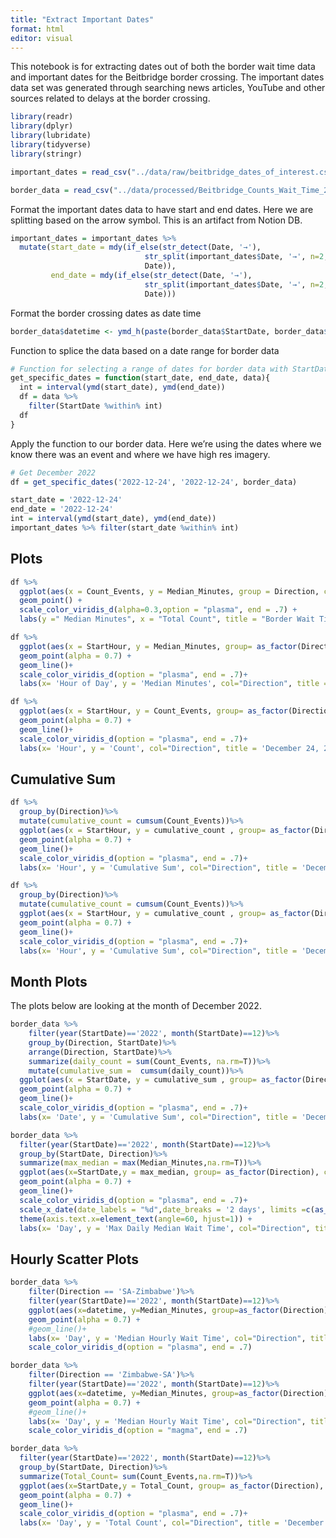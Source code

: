 ```yaml
---
title: "Extract Important Dates"
format: html
editor: visual
---
```


This notebook is for extracting dates out of both the border wait time data and important dates for the Beitbridge border crossing. The important dates data set was generated through searching news articles, YouTube and other sources related to delays at the border crossing.

```r
library(readr)
library(dplyr)
library(lubridate)
library(tidyverse)
library(stringr)
```

```r
important_dates = read_csv("../data/raw/beitbridge_dates_of_interest.csv")

border_data = read_csv("../data/processed/Beitbridge_Counts_Wait_Time_2018_2022.csv")
```

Format the important dates data to have start and end dates. Here we are splitting based on the arrow symbol. This is an artifact from Notion DB.

```r
important_dates = important_dates %>%
  mutate(start_date = mdy(if_else(str_detect(Date, '→'),
                              str_split(important_dates$Date, '→', n=2, simplify = TRUE)[,1],
                              Date)),
         end_date = mdy(if_else(str_detect(Date, '→'),
                              str_split(important_dates$Date, '→', n=2, simplify = TRUE)[,2],
                              Date)))
```

Format the border crossing dates as date time

```r
border_data$datetime <- ymd_h(paste(border_data$StartDate, border_data$StartHour))
```

Function to splice the data based on a date range for border data

```r
# Function for selecting a range of dates for border data with StartDate field
get_specific_dates = function(start_date, end_date, data){
  int = interval(ymd(start_date), ymd(end_date))
  df = data %>%
    filter(StartDate %within% int)
  df
}
```

Apply the function to our border data. Here we're using the dates where we know there was an event and where we have high res imagery.

```r
# Get December 2022
df = get_specific_dates('2022-12-24', '2022-12-24', border_data)

```

```r
start_date = '2022-12-24'
end_date = '2022-12-24'
int = interval(ymd(start_date), ymd(end_date))
important_dates %>% filter(start_date %within% int)
```

## Plots

```r
df %>%
  ggplot(aes(x = Count_Events, y = Median_Minutes, group = Direction, col = Direction)) + 
  geom_point() +
  scale_color_viridis_d(alpha=0.3,option = "plasma", end = .7) +
  labs(y =" Median Minutes", x = "Total Count", title = "Border Wait Time and Counts", subtitle = "December 24th, 2022")
```

```r
df %>%
  ggplot(aes(x = StartHour, y = Median_Minutes, group= as_factor(Direction), col = as_factor(Direction))) + 
  geom_point(alpha = 0.7) +
  geom_line()+
  scale_color_viridis_d(option = "plasma", end = .7)+
  labs(x= 'Hour of Day', y = 'Median Minutes', col="Direction", title = 'December 24, 2022', caption = "*Note missing data")
```

```r
df %>%
  ggplot(aes(x = StartHour, y = Count_Events, group= as_factor(Direction), col = as_factor(Direction))) + 
  geom_point(alpha = 0.7) +
  geom_line()+
  scale_color_viridis_d(option = "plasma", end = .7)+
  labs(x= 'Hour', y = 'Count', col="Direction", title = 'December 24, 2022')
```

## Cumulative Sum

```r
df %>% 
  group_by(Direction)%>%
  mutate(cumulative_count = cumsum(Count_Events))%>%
  ggplot(aes(x = StartHour, y = cumulative_count , group= as_factor(Direction), col = as_factor(Direction))) + 
  geom_point(alpha = 0.7) +
  geom_line()+
  scale_color_viridis_d(option = "plasma", end = .7)+
  labs(x= 'Hour', y = 'Cumulative Sum', col="Direction", title = 'December 24, 2022')
```

```r
df %>% 
  group_by(Direction)%>%
  mutate(cumulative_count = cumsum(Count_Events))%>%
  ggplot(aes(x = StartHour, y = cumulative_count , group= as_factor(Direction), col = as_factor(Direction))) + 
  geom_point(alpha = 0.7) +
  geom_line()+
  scale_color_viridis_d(option = "plasma", end = .7)+
  labs(x= 'Hour', y = 'Cumulative Sum', col="Direction", title = 'December 24, 2022')
```

## Month Plots

The plots below are looking at the month of December 2022.

```r
border_data %>%
    filter(year(StartDate)=='2022', month(StartDate)==12)%>%
    group_by(Direction, StartDate)%>%
    arrange(Direction, StartDate)%>%
    summarize(daily_count = sum(Count_Events, na.rm=T))%>%
    mutate(cumulative_sum =  cumsum(daily_count))%>%
  ggplot(aes(x = StartDate, y = cumulative_sum , group= as_factor(Direction), col = as_factor(Direction))) + 
  geom_point(alpha = 0.7) +
  geom_line()+
  scale_color_viridis_d(option = "plasma", end = .7)+
  labs(x= 'Date', y = 'Cumulative Sum', col="Direction", title = 'December, 2022')
```

```r
border_data %>%
  filter(year(StartDate)=='2022', month(StartDate)==12)%>%
  group_by(StartDate, Direction)%>%
  summarize(max_median = max(Median_Minutes,na.rm=T))%>%
  ggplot(aes(x=StartDate,y = max_median, group= as_factor(Direction), col = as_factor(Direction))) + 
  geom_point(alpha = 0.7) +
  geom_line()+
  scale_color_viridis_d(option = "plasma", end = .7)+
  scale_x_date(date_labels = "%d",date_breaks = '2 days', limits =c(as_date('2022-12-01'),as_date('2022-12-31') )) +
  theme(axis.text.x=element_text(angle=60, hjust=1)) +
  labs(x= 'Day', y = 'Max Daily Median Wait Time', col="Direction", title = 'December 2022')
```

## Hourly Scatter Plots

```r
border_data %>%
    filter(Direction == 'SA-Zimbabwe')%>%
    filter(year(StartDate)=='2022', month(StartDate)==12)%>%
    ggplot(aes(x=datetime, y=Median_Minutes, group=as_factor(Direction), col=as_factor(Direction)))+
    geom_point(alpha = 0.7) +
    #geom_line()+
    labs(x= 'Day', y = 'Median Hourly Wait Time', col="Direction", title = 'December 2022')+
    scale_color_viridis_d(option = "plasma", end = .7)
```

```r
border_data %>%
    filter(Direction == 'Zimbabwe-SA')%>%
    filter(year(StartDate)=='2022', month(StartDate)==12)%>%
    ggplot(aes(x=datetime, y=Median_Minutes, group=as_factor(Direction), col=as_factor(Direction)))+
    geom_point(alpha = 0.7) +
    #geom_line()+
    labs(x= 'Day', y = 'Median Hourly Wait Time', col="Direction", title = 'December 2022')+
    scale_color_viridis_d(option = "magma", end = .7)
```

```r
border_data %>%
  filter(year(StartDate)=='2022', month(StartDate)==12)%>%
  group_by(StartDate, Direction)%>%
  summarize(Total_Count= sum(Count_Events,na.rm=T))%>%
  ggplot(aes(x=StartDate,y = Total_Count, group= as_factor(Direction), col = as_factor(Direction))) + 
  geom_point(alpha = 0.7) +
  geom_line()+
  scale_color_viridis_d(option = "plasma", end = .7)+
  labs(x= 'Day', y = 'Total Count', col="Direction", title = 'December 2022')
```
